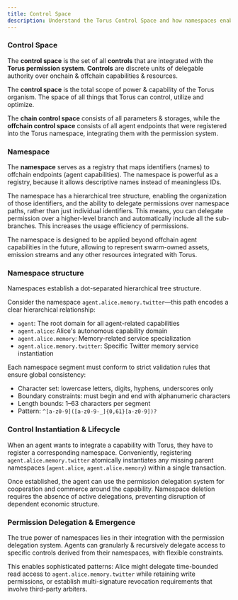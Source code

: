 ```yaml
---
title: Control Space
description: Understand the Torus Control Space and how namespaces enable the integration of offchain capabilities and resources with Torus onchain permission system.
---
```



### Control Space

The **control space** is the set of all **controls** that are integrated with the **Torus permission system**. **Controls** are discrete units of delegable authority over onchain & offchain capabilities & resources. 

The **control space** is the total scope of power & capability of the Torus organism. The space of all things that Torus can control, utilize and optimize.

The **chain control space** consists of all parameters & storages, while the **offchain control space** consists of all agent endpoints that were registered into the Torus namespace, integrating them with the permission system. 

### Namespace

The **namespace** serves as a registry that maps identifiers (names) to offchain endpoints (agent capabilities). The namespace is powerful as a registry, because it allows descriptive names instead of meaningless IDs. 

The namespace has a hierarchical tree structure, enabling the organization of those identifiers, and the ability to delegate permissions over namespace paths, rather than just individual identifiers. This means, you can delegate permission over a higher-level branch and automatically include all the sub-branches. This increases the usage efficiency of permissions.

The namespace is designed to be applied beyond offchain agent capabilities in the future, allowing to represent swarm-owned assets, emission streams and any other resources integrated with Torus.

### Namespace structure

Namespaces establish a dot-separated hierarchical tree structure.

Consider the namespace `agent.alice.memory.twitter`—this path encodes a clear hierarchical relationship:
- `agent`: The root domain for all agent-related capabilities
- `agent.alice`: Alice's autonomous capability domain  
- `agent.alice.memory`: Memory-related service specialization
- `agent.alice.memory.twitter`: Specific Twitter memory service instantiation

Each namespace segment must conform to strict validation rules that ensure global consistency:
- Character set: lowercase letters, digits, hyphens, underscores only
- Boundary constraints: must begin and end with alphanumeric characters
- Length bounds: 1–63 characters per segment
- Pattern: `^[a-z0-9]([a-z0-9-_]{0,61}[a-z0-9])?`

### Control Instantiation & Lifecycle

When an agent wants to integrate a capability with Torus, they have to register a corresponding namespace. Conveniently, registering `agent.alice.memory.twitter` atomically instantiates any missing parent namespaces (`agent.alice`, `agent.alice.memory`) within a single transaction.

Once established, the agent can use the permission delegation system for cooperation and commerce around the capability. Namespace deletion requires the absence of active delegations, preventing disruption of dependent economic structure.

### Permission Delegation & Emergence

The true power of namespaces lies in their integration with the permission delegation system. Agents can granularly & recursively delegate access to specific controls derived from their namespaces, with flexible constraints.

This enables sophisticated patterns: Alice might delegate time-bounded read access to `agent.alice.memory.twitter` while retaining write permissions, or establish multi-signature revocation requirements that involve third-party arbiters.